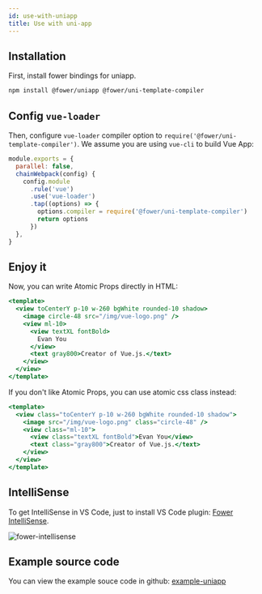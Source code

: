```yaml
---
id: use-with-uniapp
title: Use with uni-app
---
```


## Installation

First, install fower bindings for uniapp.

```bash npm2yarn
npm install @fower/uniapp @fower/uni-template-compiler
```

## Config `vue-loader`

Then, configure `vue-loader` compiler option to `require('@fower/uni-template-compiler')`. We assume you are using `vue-cli` to build Vue App:

```js
module.exports = {
  parallel: false,
  chainWebpack(config) {
    config.module
      .rule('vue')
      .use('vue-loader')
      .tap((options) => {
        options.compiler = require('@fower/uni-template-compiler')
        return options
      })
  },
}
```

## Enjoy it

Now, you can write Atomic Props directly in HTML:

```jsx
<template>
  <view toCenterY p-10 w-260 bgWhite rounded-10 shadow>
    <image circle-48 src="/img/vue-logo.png" />
    <view ml-10>
      <view textXL fontBold>
        Evan You
      </view>
      <text gray800>Creator of Vue.js.</text>
    </view>
  </view>
</template>
```

If you don't like Atomic Props, you can use atomic css class instead:

```jsx
<template>
  <view class="toCenterY p-10 w-260 bgWhite rounded-10 shadow">
    <image src="/img/vue-logo.png" class="circle-48" />
    <view class="ml-10">
      <view class="textXL fontBold">Evan You</view>
      <text class="gray800">Creator of Vue.js.</text>
    </view>
  </view>
</template>
```

## IntelliSense

To get IntelliSense in VS Code, just to install VS Code plugin: [Fower IntelliSense](https://code.visualstudio.com/docs/editor/intellisense).

![fower-intellisense](/img/fower-intellisense.png)

## Example source code

You can view the example souce code in github: [example-uniapp](https://github.com/forsigner/fower/tree/master/examples/example-uniapp)
